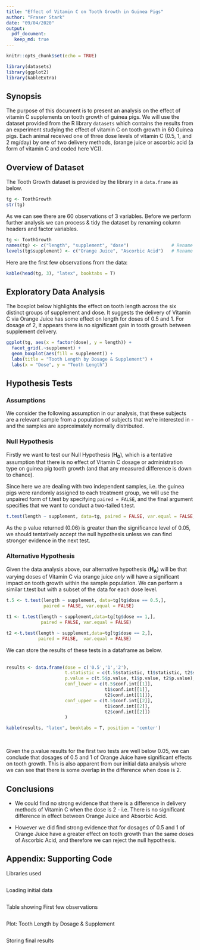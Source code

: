 ```yaml
---
title: "Effect of Vitamin C on Tooth Growth in Guinea Pigs"
author: "Fraser Stark"
date: "09/04/2020"
output: 
  pdf_document: 
   keep_md: true
---
```


```r

knitr::opts_chunk$set(echo = TRUE)
```

```r

library(datasets)
library(ggplot2)
library(kableExtra)
```


## Synopsis

The purpose of this document is to present an analysis on the effect of vitamin C supplements on tooth growth of guinea pigs. We will use the dataset provided from the R library `datasets` which contains the results from an experiment studying the effect of vitamin C on tooth growth in 60 Guinea pigs. Each animal received one of three dose levels of vitamin C (0.5, 1, and 2 mg/day) by one of two delivery methods, (orange juice or ascorbic acid (a form of vitamin C and coded here VC)).

  

## Overview of Dataset

The Tooth Growth dataset is provided by the library in a `data.frame` as below.  

```r

tg <- ToothGrowth
str(tg)
```

As we can see there are 60 observations of 3 variables. Before we perform further analysis we can process & tidy the dataset by renaming column headers and factor variables.

```r

tg <- ToothGrowth
names(tg) <- c("length", "supplement", "dose")                # Rename columns
levels(tg$supplement) <- c("Orange Juice", "Ascorbic Acid")   # Rename factors
```

Here are the first few observations from the data:
  


```r

kable(head(tg, 3), "latex", booktabs = T)
```


## Exploratory Data Analysis

The boxplot below highlights the effect on tooth length across the six distinct groups of supplement and dose. It suggests the delivery of Vitamin C via Orange Juice has some effect on length for doses of 0.5 and 1. For dosage of 2, it appears there is no significant gain in tooth growth between supplement delivery. 

```r

ggplot(tg, aes(x = factor(dose), y = length)) + 
  facet_grid(.~supplement) +
  geom_boxplot(aes(fill = supplement)) + 
  labs(title = "Tooth Length by Dosage & Supplement") + 
  labs(x = "Dose", y = "Tooth Length")
```


## Hypothesis Tests


### Assumptions
We consider the following assumption in our analysis, that these subjects are a relevant sample from a population of subjects that we're interested in - and the samples are approximately normally distributed. 

### Null Hypothesis 
Firstly we want to test our Null Hypothesis (**H~0~**), which is a tentative assumption that there is no effect of Vitamin C dosage or administration type on guinea pig tooth growth (and that any measured difference is down to chance).

Since here we are dealing with two independent samples, i.e. the guinea pigs were randomly assigned to each treatment group, we will use the unpaired form of t.test by specifying `paired = FALSE`, and the final argument specifies that we want to conduct a two-tailed t.test. 


```r
t.test(length ~ supplement, data=tg, paired = FALSE, var.equal = FALSE, alternative = 'two.sided')
```

As the p value returned (0.06) is greater than the significance level of 0.05, we should tentatively accept the null hypothesis unless we can find stronger evidence in the next test. 


### Alternative Hypothesis 
Given the data analysis above, our alternative hypothesis (**H~A~**) will be that varying doses of Vitamin C via orange juice *only* will have a significant impact on tooth growth within the sample population. We can perform a similar t.test but with a subset of the data for each dose level. 

```r

t.5 <- t.test(length ~ supplement, data=tg[tg$dose == 0.5,], 
              paired = FALSE, var.equal = FALSE)

t1 <- t.test(length ~ supplement,data=tg[tg$dose == 1,], 
             paired = FALSE, var.equal = FALSE)

t2 <-t.test(length ~ supplement,data=tg[tg$dose == 2,], 
            paired = FALSE,  var.equal = FALSE)

```

We can store the results of these tests in a dataframe as below.  
\  
\  

```r

results <- data.frame(dose = c('0.5','1','2'),
                      t.statistic = c(t.5$statistic, t1$statistic, t2$statistic),
                      p.value = c(t.5$p.value, t1$p.value, t2$p.value),
                      conf_lower = c(t.5$conf.int[[1]],
                                     t1$conf.int[[1]], 
                                     t2$conf.int[[1]]),
                      conf_upper = c(t.5$conf.int[[2]], 
                                     t1$conf.int[[2]], 
                                     t2$conf.int[[2]])
                      )

kable(results, "latex", booktabs = T, position = 'center')
```
\  
\  
  
Given the p.value results for the first two tests are well below 0.05, we can conclude that dosages of 0.5 and 1 of Orange Juice have significant effects on tooth growth. This is also apparent from our initial data analysis where we can see that there is some overlap in the difference when dose is 2.


## Conclusions

* We could find no strong evidence that there is a difference in delivery methods of Vitamin C when the dose is 2 - i.e. There is no significant difference in effect between Orange Juice and Absorbic Acid.

* However we did find strong evidence that for dosages of 0.5 and 1 of Orange Juice have a greater effect on tooth growth than the same doses of Ascorbic Acid, and therefore we can reject the null hypothesis. 


\pagebreak
## Appendix: Supporting Code

Libraries used

```r
```

Loading initial data

```r
```

Table showing First few observations

```r
```

Plot: Tooth Length by Dosage & Supplement

```r
```

Storing final results 
```r
```



